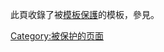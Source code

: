 {{hidden category}}
此頁收錄了被[[Wikipedia:保護方針#模板保護|模板保護]]的模板，參見{{Fullurl|1=Special:ProtectedPages|2=level=templateeditor|3=所有被模板保護的頁面}}。

[[Category:被保护的页面|Category:被保护的页面]]